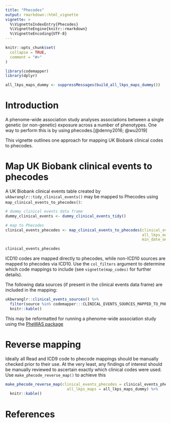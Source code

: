 ```yaml
---
title: "Phecodes"
output: rmarkdown::html_vignette
vignette: >
  %\VignetteIndexEntry{Phecodes}
  %\VignetteEngine{knitr::rmarkdown}
  %\VignetteEncoding{UTF-8}
---
```


```r
knitr::opts_chunk$set(
  collapse = TRUE,
  comment = "#>"
)
```

```r
library(codemapper)
library(dplyr)

all_lkps_maps_dummy <- suppressMessages(build_all_lkps_maps_dummy())
```

# Introduction

A phenome-wide association study analyses associations between a single genetic (or non-genetic) exposure across a number of phenotypes. One way to perform this is by using phecodes.[@denny2016; @wu2019]

This vignette outlines one approach for mapping UK Biobank clinical codes to phecodes.

# Map UK Biobank clinical events to phecodes

A UK Biobank clinical events table created by `ukbwranglr::tidy_clinical_events()` may be mapped to Phecodes using `map_clinical_events_to_phecodes()`:

```r
# dummy clinical events data frame
dummy_clinical_events <- dummy_clinical_events_tidy()

# map to Phecodes
clinical_events_phecodes <- map_clinical_events_to_phecodes(clinical_events = dummy_clinical_events,
                                                            all_lkps_maps = all_lkps_maps_dummy,
                                                            min_date_only = FALSE)

clinical_events_phecodes
```

ICD10 codes are mapped directly to phecodes, while non-ICD10 sources are mapped to phecodes via ICD10. Use the `col_filters` argument to determine which code mappings to include (see `vignette(map_codes)` for further details).

The following data sources (if present in the clinical events data frame) are included in the mapping:

```r
ukbwranglr::clinical_events_sources() %>% 
  filter(source %in% codemapper:::CLINICAL_EVENTS_SOURCES_MAPPED_TO_PHECODES) %>% 
  knitr::kable()
```

This may be reformatted for running a phenome-wide association study using the [PheWAS package](https://github.com/PheWAS/PheWAS)

# Reverse mapping

Ideally all Read and ICD9 code to phecode mappings should be manually checked prior to their use. At the very least, any findings of interest should be manually reviewed to ascertain exactly which clinical codes were used. Use `make_phecode_reverse_map()` to achieve this

```r
make_phecode_reverse_map(clinical_events_phecodes = clinical_events_phecodes,
                           all_lkps_maps = all_lkps_maps_dummy) %>% 
  knitr::kable()
```

# References
